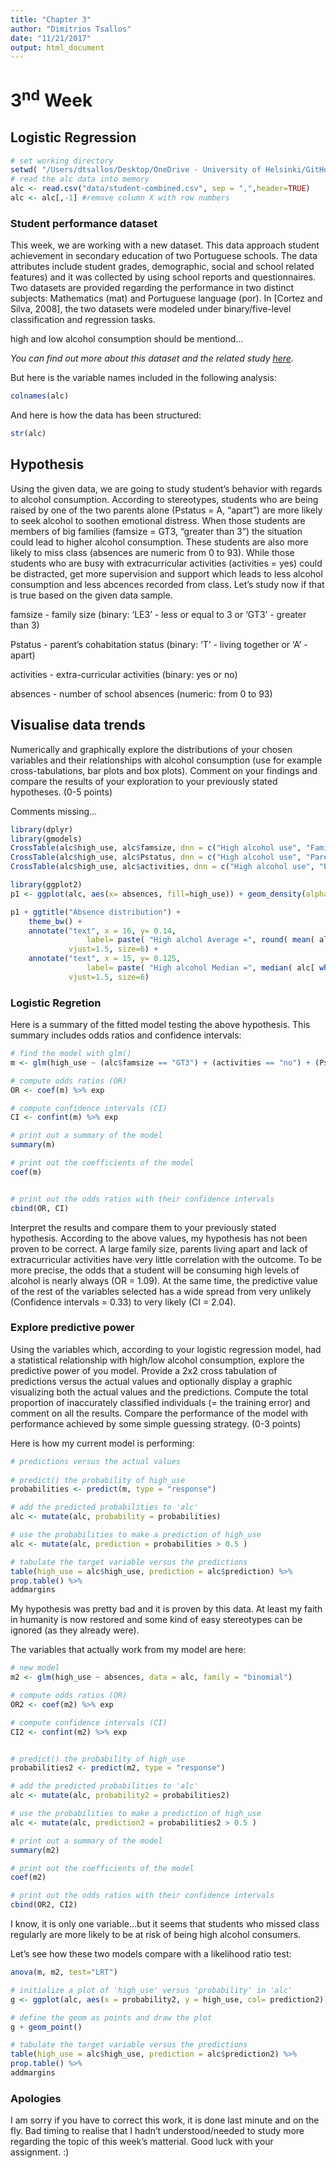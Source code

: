 ```yaml
---
title: "Chapter 3"
author: "Dimitrios Tsallos"
date: "11/21/2017"
output: html_document
---
```


# 3^nd^ Week

## Logistic Regression

```r
# set working directory
setwd( "/Users/dtsallos/Desktop/OneDrive - University of Helsinki/GitHub/IODS-project/")
# read the alc data into memory
alc <- read.csv("data/student-combined.csv", sep = ",",header=TRUE)
alc <- alc[,-1] #remove column X with row numbers
```

### Student performance dataset

This week, we are working with a new dataset. This data approach student achievement in secondary education of two Portuguese schools. The data attributes include student grades, demographic, social and school related features) and it was collected by using school reports and questionnaires. Two datasets are provided regarding the performance in two distinct subjects: Mathematics (mat) and Portuguese language (por). In [Cortez and Silva, 2008], the two datasets were modeled under binary/five-level classification and regression tasks. 

high and low alcohol consumption should be mentiond...

*You can find out more about this dataset and the related study [here](https://archive.ics.uci.edu/ml/datasets/Student+Performance).* 

But here is the variable names included in the following analysis: 
  
  
```r
colnames(alc)
```

And here is how the data has been structured:

```r
str(alc)

```


## Hypothesis

Using the given data, we are going to study student's behavior with regards to alcohol consumption. According to stereotypes, students who are being raised by one of the two parents alone (Pstatus = A, "apart") are more likely to seek alcohol to soothen emotional distress. When those students are members of big families (famsize = GT3, "greater than 3") the situation could lead to higher alcohol consumption. These students are also more likely to miss class (absences are numeric from 0 to 93). While those students who are busy with extracurricular activities (activities = yes) could be distracted, get more supervision and support which leads to less alcohol consumption and less abcences recorded from class. Let's study now if that is true based on the given data sample.  

famsize - family size (binary: 'LE3' - less or equal to 3 or 'GT3' - greater than 3)  

Pstatus - parent's cohabitation status (binary: 'T' - living together or 'A' - apart) 

activities - extra-curricular activities (binary: yes or no) 

absences - number of school absences (numeric: from 0 to 93) 


## Visualise data trends 

Numerically and graphically explore the distributions of your chosen variables and their relationships with alcohol consumption (use for example cross-tabulations, bar plots and box plots). Comment on your findings and compare the results of your exploration to your previously stated hypotheses. (0-5 points)


Comments missing...

```r
library(dplyr)
library(gmodels)
CrossTable(alc$high_use, alc$famsize, dnn = c("High alcohol use", "Family size"))
CrossTable(alc$high_use, alc$Pstatus, dnn = c("High alcohol use", "Parental status"))
CrossTable(alc$high_use, alc$activities, dnn = c("High alcohol use", "Extra-curricular activities"))

```




```r
library(ggplot2)
p1 <- ggplot(alc, aes(x= absences, fill=high_use)) + geom_density(alpha=.3)

p1 + ggtitle("Absence distribution") + 
    theme_bw() + 
    annotate("text", x = 16, y= 0.14,
                 label= paste( "High alchol Average =", round( mean( alc[ which(alc$high_use == TRUE), 30  ] ), digits = 2 ) ),
             vjust=1.5, size=6) + 
    annotate("text", x = 15, y= 0.125,
                 label= paste( "High alcohol Median =", median( alc[ which(alc$high_use == TRUE), 30  ] )  ), 
             vjust=1.5, size=6)

```


### Logistic Regretion

Here is a summary of the fitted model testing the above hypothesis. This summary includes odds ratios and confidence intervals: 

```r
# find the model with glm()
m <- glm(high_use ~ (alc$famsize == "GT3") + (activities == "no") + (Pstatus == "A") + absences, data = alc, family = "binomial")

# compute odds ratios (OR)
OR <- coef(m) %>% exp

# compute confidence intervals (CI)
CI <- confint(m) %>% exp

# print out a summary of the model
summary(m)

# print out the coefficients of the model
coef(m)


# print out the odds ratios with their confidence intervals
cbind(OR, CI)
```


Interpret the results and compare them to your previously stated hypothesis.
According to the above values, my hypothesis has not been proven to be correct. A large family size, parents living apart and lack of extracurricular activities have very little correlation with the outcome. To be more precise, the odds that a student will be consuming high levels of alcohol is nearly always (OR = 1.09). At the same time, the predictive value of the rest of the variables selected has a wide spread from very unlikely (Confidence intervals = 0.33) to very likely (CI = 2.04).

### Explore predictive power

Using the variables which, according to your logistic regression model, had a statistical relationship with high/low alcohol consumption, explore the predictive power of you model. Provide a 2x2 cross tabulation of predictions versus the actual values and optionally display a graphic visualizing both the actual values and the predictions. Compute the total proportion of inaccurately classified individuals (= the training error) and comment on all the results. Compare the performance of the model with performance achieved by some simple guessing strategy. (0-3 points)

Here is how my current model is performing:

```r
# predictions versus the actual values
    
# predict() the probability of high_use
probabilities <- predict(m, type = "response")

# add the predicted probabilities to 'alc'
alc <- mutate(alc, probability = probabilities)

# use the probabilities to make a prediction of high_use
alc <- mutate(alc, prediction = probabilities > 0.5 )

# tabulate the target variable versus the predictions
table(high_use = alc$high_use, prediction = alc$prediction) %>% 
prop.table() %>% 
addmargins
```

My hypothesis was pretty bad and it is proven by this data. At least my faith in humanity is now restored and some kind of easy stereotypes can be ignored (as they already were).

The variables that actually work from my model are here:

```r
# new model
m2 <- glm(high_use ~ absences, data = alc, family = "binomial")

# compute odds ratios (OR)
OR2 <- coef(m2) %>% exp

# compute confidence intervals (CI)
CI2 <- confint(m2) %>% exp


# predict() the probability of high_use
probabilities2 <- predict(m2, type = "response")

# add the predicted probabilities to 'alc'
alc <- mutate(alc, probability2 = probabilities2)

# use the probabilities to make a prediction of high_use
alc <- mutate(alc, prediction2 = probabilities2 > 0.5 )

# print out a summary of the model
summary(m2)

# print out the coefficients of the model
coef(m2)

# print out the odds ratios with their confidence intervals
cbind(OR2, CI2)

```


I know, it is only one variable...but it seems that students who missed class regularly are more likely to be at risk of being high alcohol consumers. 

Let's see how these two models compare with a likelihood ratio test:

```r
anova(m, m2, test="LRT")
```


```r
# initialize a plot of 'high_use' versus 'probability' in 'alc'
g <- ggplot(alc, aes(x = probability2, y = high_use, col= prediction2)) + xlab("probability")

# define the geom as points and draw the plot
g + geom_point() 

# tabulate the target variable versus the predictions
table(high_use = alc$high_use, prediction = alc$prediction2) %>% 
prop.table() %>% 
addmargins

```

### Apologies

I am sorry if you have to correct this work, it is done last minute and on the fly. Bad timing to realise that I hadn't understood/needed to study more regarding the topic of this week's matterial. Good luck with your assignment. :)